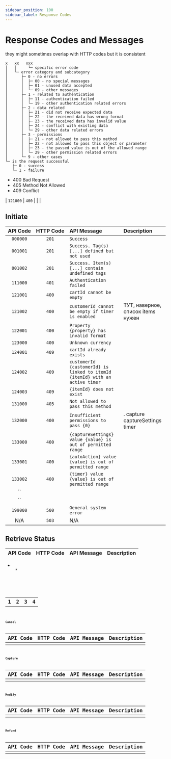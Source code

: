 ```yaml
---
sidebar_position: 100
sidebar_label: Response Codes
---
```


# Response Codes and Messages


they might sometimes overlap with HTTP codes but it is consistent

```
x   xx   xxx
│   │     └─ specific error code
│   └─ error category and subcategory
│      ├─ 0 - no errors
│      │  ├─ 00 - no special messages
│      │  ├─ 01 - unused data accepted
│      │  └─ 09 - other messages
│      ├─ 1 - related to authentication
│      │  ├─ 11 - authentication failed
│      │  └─ 19 - other authentication related errors
│      ├─ 2 - data related
│      │  ├─ 21 - did not receive expected data
│      │  ├─ 22 - the received data has wrong format
│      │  ├─ 23 - the received data has invalid value
│      │  ├─ 24 - conflict with existing data
│      │  └─ 29 - other data related errors
│      ├─ 3 - permissions
│      │  ├─ 21 - not allowed to pass this method
│      │  ├─ 22 - not allowed to pass this object or parameter
│      │  ├─ 23 - the passed value is out of the allowed range
│      │  └─ 29 - other permission related errors
│      └─ 9 - other cases
└─ is the request successful
   ├─ 0 - success
   └─ 1 - failure
```

- 400 Bad Request
- 405 Method Not Allowed
- 409 Conflict

| `121000` | `400` |  |  |

## Initiate



| API&nbsp;Code | HTTP&nbsp;Code | API&nbsp;Message | Description |
| :---: | :---: | :--- | :--- |
| `000000` | `201` | <code>Success</code> |  |
| `001001` | `201` |`Success. Tag(s) [...] defined but not used` |  |
| `001002` | `201` |`Success. Item(s) [...] contain undefined tags` |  |
| `111000` | `401` | `Authentication failed` |
| `121001` | `400` | `cartId cannot be empty` |  |
| `121002` | `400` | `customerId cannot be empty if timer is enabled` | ТУТ, наверное, список items нужен | 
| `122001` | `400` | `Property {property} has invalid format` |  |
| `123000` | `400` | `Unknown currency` |  |
| `124001` | `409` | `cartId already exists` |  |
| `124002` | `409` | `customerId {customerId} is linked to itemId {itemId} with an active timer` |  |
| `124003` | `409` | `{itemId} does not exist` |  |
| `131000` | `405` | `Not allowed to pass this method` |
| `132000` | `400` | `Insufficient permissions to pass {0}` | . capture captureSettings timer |  |
| `133000` | `400` | `{captureSettings} value {value} is out of permitted range` |  |
| `133001` | `400` | `{autoAction} value {value} is out of permitted range` |  |
| `133002` | `400` | `{timer} value {value} is out of permitted range` |  |
| `` |  |  |  |
| `` |  |  |  |
| `199000` | `500` | `General system error` |  |
| N/A | `503` | N/A |  |

## Retrieve Status

| API&nbsp;Code | HTTP&nbsp;Code | API&nbsp;Message | Description |
| :---: | :---: | :--- | :--- |

* <Code />
   * <Code />

<table>
<tr>
<th>1</th>
<th>2</th>
<th>3</th>
<th>4</th>
</tr>
<Code />
<Code />
<Code />
</table>

## Cancel

| API&nbsp;Code | HTTP&nbsp;Code | API&nbsp;Message | Description |
| :---: | :---: | :--- | :--- |
|  |  |  |  |

## Capture

| API&nbsp;Code | HTTP&nbsp;Code | API&nbsp;Message | Description |
| :---: | :---: | :--- | :--- |
|  |  |  |  |

## Modify

| API&nbsp;Code | HTTP&nbsp;Code | API&nbsp;Message | Description |
| :---: | :---: | :--- | :--- |
|  |  |  |  |

## Refund

| API&nbsp;Code | HTTP&nbsp;Code | API&nbsp;Message | Description |
| :---: | :---: | :--- | :--- |
|  |  |  |  |